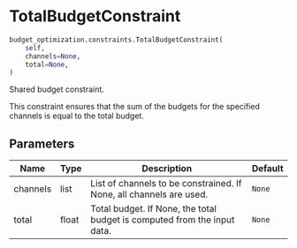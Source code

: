 # TotalBudgetConstraint { #prophetverse.budget_optimization.constraints.TotalBudgetConstraint }

```python
budget_optimization.constraints.TotalBudgetConstraint(
    self,
    channels=None,
    total=None,
)
```

Shared budget constraint.

This constraint ensures that the sum of the budgets for the specified
channels is equal to the total budget.

## Parameters {.doc-section .doc-section-parameters}

| Name     | Type   | Description                                                              | Default   |
|----------|--------|--------------------------------------------------------------------------|-----------|
| channels | list   | List of channels to be constrained. If None, all channels are used.      | `None`    |
| total    | float  | Total budget. If None, the total budget is computed from the input data. | `None`    |